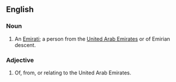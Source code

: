 ==English==

===Noun===
{{en-noun}}

# An [[Emirati]]; a person from the [[United Arab Emirates]] or of Emirian descent.

===Adjective===
{{en-adj}}

# Of, from, or relating to the United Arab Emirates.